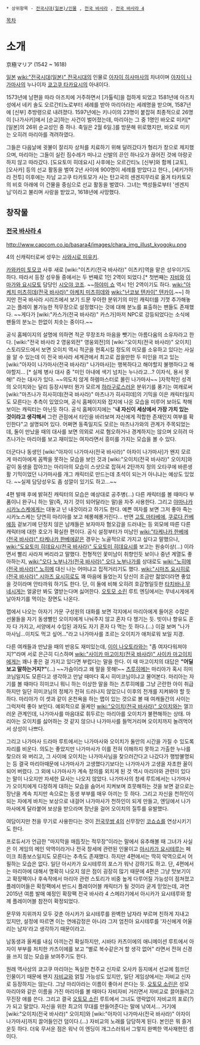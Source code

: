  * 상위항목 - [[전국시대(일본)/인물]] , [[전국 바사라]] , [[전국 바사라 4]]

[[목차]]

= 소개 = 
京極マリア
(1542 ~ 1618)

[[일본]] [[wiki:"전국시대(일본)" 전국시대]]의 인물로 [[아자이 히사마사]]의 차녀이며 [[아자이 나가마사]]의 누나이자 [[쿄고쿠 타카요시]]의 아내이다.

1573년에 남편을 따라 아즈치에 거주하면서 [가톨릭]을 접하게 되었고 1581년에 아즈치 성에서 네키 솔도 오르간티노로부터 세례를 받아 마리아라는 세례명을 받으며, 1587년에 [신부] 추방령으로 내려졌다. 1597년에는 키나이의 23명이 붙잡혀 최종적으로 26명이 [나가사키]에서 [순교]하는 사건이 벌어졌는데, 마리아는 그 중 1명인 바오로 미키[* [일본]의 26위 순교성인 중 하나. 축일은 2월 6일.]를 방문해 위로했지만, 바오로 미키는 오히려 마리아를 격려하였다.

그들은 다음날에 귓불이 잘리자 상처를 치료하기 위해 달려갔다가 형리가 창으로 제지했으며, 마리아는 그들이 실린 짐수레가 떠나고 신발의 끈인 하나오가 끊어진 것에 아랑곳하지 않고 따라갔다. [도요토미 히데요시] 사후에는 오르간티노 [신부]와 함께 [교토], [오사카] 등의 선교 활동을 벌여 2년 사이에 900명이 세례를 받았다고 한다., [세키가하라 전투] 이후에는 차남 교고쿠 타카토모가 사는 탄고국의 센겐지무라로 옮겨 타카토모의 비호 아래에 이 건물을 중심으로 선교 활동을 벌였다. 그녀는 백성들로부터 '센겐지님'이라고 불리며 사랑을 받았고, 1618년에 사망했다.

== 창작물 ==
=== [[전국 바사라 4]] ===
http://www.capcom.co.jp/basara4/images/chara_img_illust_kyogoku.png

4의 신캐릭터로써 성우는 [[사와시로 미유키]].

[[카와카미 토모코]] 사후 새로 [wiki:"이츠키(전국 바사라)" 이츠키]역을 맡은 성우이기도 하다. 따라서 등장 성우들 중에서는 두 번째로 1인 2역이 되었다.[* 첫번째는 [[자비]]와 [[이마가와 요시모토]] 담당인 [[시오야 코조]]. ~~[[하야미 쇼]] 역시 1인 2역이기도 하다. [[wiki:"아케치 미츠히데(전국 바사라)" 아케치 미츠히데]]와 [[wiki:"난코보 텐카이" 텐카이]].~~] 하지만 전국 바사라 시리즈에서 보기 드문 우아한 분위기의 미인 캐릭터를 기껏 추가해놓고는 플레이 불가능한 적무장으로 설정했다는 것에 대해 분노를 표출하는 팬들도 존재했다. ~~게다가 [wiki:"카스가(전국 바사라)" 카스가]마저 NPC로 강등되었다는 소식에 팬들의 분노는 한없이 치솟는 중이다.~~ 

공식 홈페이지의 설명에 의하면 적군 무장조차 마음을 뺏기는 아름다움의 소유자라고 한다. [wiki:"전국 바사라 2 영웅외전" 영웅외전]의 [wiki:"오이치(전국 바사라)" 오이치] 스토리모드에서 보면 오이치 역시 적군을 현혹시킬 정도의 미모를 소유하고 있다는 사실을 알 수 있는데 이 전국 바사라 세계관에서 최고로 꼽을만한 두 미인을 끼고 있는 [wiki:"아자이 나가마사(전국 바사라)" 나가마사]는 행복하다고 해야할지 불행하다고 해야할지... [* 실제 병사 대사 중 "미인 아내에 색기 넘치는 누나라고…? 이자식, 용서 못해!" 라는 대사가 있다. ~~의도치 않게 하렘마스터로 몰린 나가마사~~  ]자학적인 성격의 오이치와는 달리 등장시부터 뭔가 모르게 [[하라구로]]스러운 분위기를 풍기는 여캐로써 [wiki:"마츠나가 히사히데(전국 바사라)" 마츠나가 히사히데]의 기믹을 이은 캐릭터일지도 모른다는 추측이 있었으며, 공식 홈페이지와 잡지에 나온 모습을 미루어 보아도 착해보이는 캐릭터는 아닌듯 하다. 공식 홈페이지에는 "'''내 자신이 세상에서 가장 가치 있는 것이라고 생각해서''' 그런 관점에서 타인을 바라보며 자신에게 적합한 존재인지 여부를 확인한다"고 설명되어 있다. 어쩌면 동족일지도 모르는 마츠나가와의 관계가 주목되었는데, 둘이 만났을 때의 대사를 보면 의외로 서로 혐오하거나 경계하지는 않으며 오히려 마츠나가는 마리아를 보고 재미있는 여자라면서 흥미를 가지는 모습을 볼 수 있다. 

더군다나 동생인 [wiki:"아자이 나가마사(전국 바사라)" 아자이 나가마사]가 왠지 모르게 마리아에게 꼼짝을 못하는 모습을 보인 것과 [wiki:"오이치(전국 바사라)" 오이치]와 같이 동생을 잡아끄는 마리아의 모습이 스샷으로 잡혀서 2탄까지 정의 오타쿠에 바른생활 기믹이었던 나가마사를 개그 캐릭터로 만드는데 초석이 되는거 아니냐는 예상도 있었다. ~~실제 담당성우도 좀 성깔이 있기도 하고...~~ 

4편 발매 후에 밝혀진 캐릭터의 모습은 예상대로 공주병(...) 다른 캐릭터를 볼 때마다 부품이니 완구니 하는 말(즉, 자기 것이 되어달라는 말)을 자주 사용한다. 그리고 [[야마나카 시카노스케]]에게는 대놓고 넌 내것이라고 하기도 한다. 예쁜 여자를 보면 그저 좋아 죽는 시카노스케는 당연히 마리아를 보고 헤롱헤롱거린다... 반면 [[고토 마타베에]], [[쿠로다 칸베에]]등 겉보기에 단정치 않은 남캐들은 보자마자 혐오감을 드러내는 등 외모에 따른 다른 캐릭터에 대한 호오가 확실한 편이다. 공식 설정부터가 미남인 [[wiki:"타케나카 한베에(전국 바사라)" 타케나카 한베에]]같은 경우는 노골적으로 가지고 싶다고 말했으나, [[wiki:"도요토미 히데요시(전국 바사라)" 도요토미 히데요시]]를 보고는 원숭이상(…) 이라면서 빨리 사라져 버리라고 말했다. 전형적인 꽃미남이 취향인듯 보이나 중년 계열도 좋아하는지, [[wiki:"오다 노부나가(전국 바사라)" 오다 노부나가]]를 상대로도 [[wiki:"노히메(전국 바사라)" 노히메]] 대신 나는 어떠냐고 집적거리기도 했다. [[wiki:"시마즈 요시히로(전국 바사라)" 시마즈 요시히로]]도 꽤 마음에 들었는지 당신이 조금만 젊었더라면 좋았을 것이라며 안타까워 하기도 한다. 단, 이 둘에 비해 오히려 호감형일듯한 [[타치바나 무네시게]]는 얼굴만 봐도 열받는다며 싫어한다. [[오토모 소린]] 루트 엔딩에서는 무네시게에게 날아차기를 먹이는 장면도 나온다.

맵에서 나오는 아자기 가문 구성원의 대화를 보면 각지에서 마리아에게 들어온 수많은 선물들을 자기 동생뻘인 오이치에게 나눠주지 않고 혼자 다 챙기는 듯. 빗이나 향유도 혼자 다 가지고, 서양에서 수입된 과자도 자기 혼자 다 먹는 듯 하다.(…) 이걸 보며 "나가마사님…이치도 먹고 싶어…"라고 나가마사를 조르는 오이치가 애처로워 보일 지경.

다른 여캐들과 만났을 때의 반응도 재미있는데, [[이이 나오토라]]와는 "좀 여자다워져야지?"라며 서로 은근히 디스하며 [[wiki:"사이카 마고이치(전국 바사라)" 사이카 마고이치]]에게는 꽤나 좋은 걸 가지고 있다면 부럽다는 말을 한다. 이 때 마고이치의 대답은 '''"어딜 보고 말하는거지?"'''(...) ~~가슴이라고 왜 말을 못해!~~ [[츠루히메]]는 마리아가 혹시 히미코님일지도 모른다고 생각하고 만날 때마다 혹시 히미코님이냐고 물어본다. 마리아는 자기를 볼 때마다 히미코니 뭐니 하는 이상한 말을 하는 츠루히메를 그냥 곤란한 아이 취급하지만 일단 히미코님의 정체가 전혀 드러나지 않았으니 이후의 전개를 지켜봐야 할 듯 하다. 마리아가 이 셋과 같이 온천욕을 하는 맵이 있는 것으로 볼 때 여캐들간의 사이는 그럭저럭 좋아 보인다.
예외적으로 올케인 [[wiki:"오이치(전국 바사라)" 오이치]]와는 껄끄러운 관계인데, 나가마사를 마음대로 휘두르는 마리아를 오이치가 불편해하는 상태. 마리아는 오이치를 싫어하는 것 같지 않으나 나가마사를 들먹거리며 오이치까지 놀려먹어서 상성이 나쁘다.

그리고 나가마사 드라마 루트에서는 나가마사와 오이치가 둘만의 시간을 가질 수 있도록 자리를 비운다. 의도는 좋았지만 나가마사가 이를 전혀 이해하지 못하고 가출한 누나를 찾으러 와 버리고, 그 사이에 오이치는 나가마사님을 찾으러간다고 나갔다가 행방불명되는 등 결국 마리아때문에 나가마사가 고생했다기보다는 나가마사가 고생을 자초한 꼴이 되어 버렸다. 그 외에 나가마사가 계속 정의를 외치게 된 것 역시 마리아와 관련이 있다는 말이 나오지만 자세한 묘사는 나오지 않았다. 나가마사의 창세 루트에서는 나가마사가 오이치에게 다정하게 대하는 모습을 숨어서 지켜보며 흐뭇해하는 것을 보면 겉으로는 장난을 계속 치지만 속으로는 동생 부부를 매우 아끼는 듯 하다. 그리고 자신을 천하인이 되는 자에게 바치는 보상으로 내걸어 나가마사가 천하인이 되게 만들고, 엔딩에서 나가마사에게 달라붙어 보상을 받으라며 장난을 걸어 오이치의 질투를 유발했다.

여담이지만 천을 무기로 사용한다는 것이 [[전국무쌍 4]]의 신무장인 [[코쇼쇼]]를 연상시키기도 한다. 

프로듀서가 언급한 "마지막을 매듭짓는 적무장"이라는 말에서 유추해볼 때 그녀가 사실은 이 게임의 메인 악역이라거나 전국 창세에 관련된 인물이고 [[아시카가 요시테루]]는 페이크 최종보스일지도 모른다는 추측도 존재했다. 하지만 4편에서는 딱히 악역으로서 어필하는 모습은 없다. 일단 아시카가 요시테루의 포스가 워낙 강하기도 하고. 단, 4편에서는 마리아에 대해서 명확히 나오지 않은 점이 굉장히 많기 때문에 4편은 그냥 맛보기이고 확장팩이나 후속작에서 마리아 관련 스토리가 비중 높게 다루어질 가능성이 점쳐졌고 플레이어들은 확장팩에서 반드시 플레이어블 캐릭터가 될 것이라 굳게 믿었는데, 과연 2015년 여름 발매 예정인 확장팩 전국 바사라 4 스메라기에서 아시카가 요시테루와 함께 플레이어블 참전이 확정되었다. 

문무와 지위까지 모두 갖춘 아시카가 요시테루를 완벽한 남자라 부르며 친하게 지내고 있지만, 설정에 따르면 이는 연애감정은 아니라 그저 엄친아 요시테루를 '자신에게 어울리는 남자'라고 생각하기 때문이라고.

남동생과 올케를 내심 아끼는건 확실하지만, 시바타 카츠이에의 애니메이션 루트에서 아자이 부부를 처치한 카츠이에를 보고 "별로 복수같은거 할 생각 없어" 라면서 전혀 신경을 쓰지 않는 모습을 보여주기도 한다. 

원래 역사상의 쿄고쿠 마리아는 독실한 천주교 신자로 오사카 등지에서 선교에 힘쓰던 인물이기 때문에 왠지 [[자비]]교와 얽힐 가능성도 있지만, 일단 게임상에서는 자비교 신자로 등장하지는 않는다. 그냥 마리아라는 이름이 좋아서 쓴다는 듯. [[오토모 소린]]은 성모 마리아와 같은 이름을 가진 마리아를 볼 때마다 자비자비 거리면서 자비교로 끌어들려고 무진장 애를 쓴다. 그리고 결국 [[오토모 소린]] 루트에서 그녀도 영락없이 자비교의 포로(?)가 되고 말았다. 자신을 위한 최고의 무대를 만들어준다는 말에 낚여서... 거기에 [wiki:"오이치(전국 바사라)" 오이치]와 [wiki:"아자이 나가마사(전국 바사라)" 아자이 나가마사]까지 끌어들인건 덤이다.(...) 자비교의 노래를 담당하게 된다. 본인은 뭐 즐거운듯 하다. 더욱 무서운 점은 워낙 이 엔딩이 개그스러워서 그렇지 완벽한 역사재현인 셈이다. 
